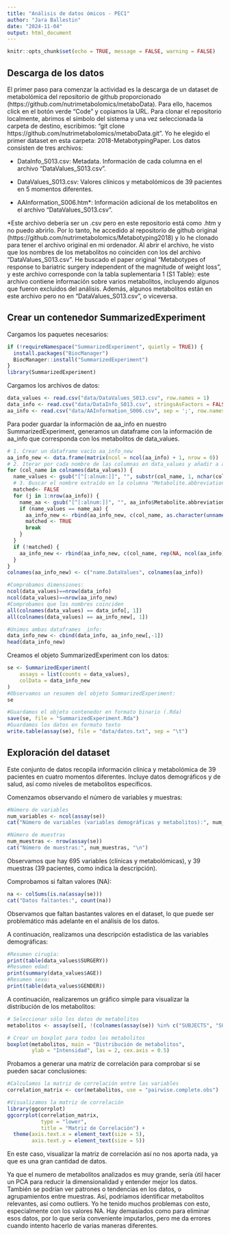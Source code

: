 ---
title: "Análisis de datos ómicos - PEC1"
author: "Jara Ballestin"
date: "2024-11-04"
output: html_document
---

```{r setup, include=FALSE}
knitr::opts_chunk$set(echo = TRUE, message = FALSE, warning = FALSE)
```

## Descarga de los datos
El primer paso para comenzar la actividad es la descarga de un dataset de metabolómica del repositorio de github proporcionado (https://github.com/nutrimetabolomics/metaboData). Para ello, hacemos click en el botón verde "Code" y copiamos la URL. Para clonar el repositorio localmente, abrimos el símbolo del sistema y una vez seleccionada la carpeta de destino, escribimos: "git clone https://github.com/nutrimetabolomics/metaboData.git". Yo he elegido el primer dataset en esta carpeta: 2018-MetabotypingPaper. Los datos consisten de tres archivos: 

- DataInfo_S013.csv: Metadata. Información de cada columna en el archivo "DataValues_S013.csv".

- DataValues_S013.csv: Valores clínicos y metabolómicos de 39 pacientes en 5 momentos diferentes.

- AAInformation_S006.htm*: Información adicional de los metabolitos en el archivo "DataValues_S013.csv".

*Este archivo debería ser un .csv pero en este repositorio está como .htm y no puedo abrirlo. Por lo tanto, he accedido al repositorio de github original (https://github.com/nutrimetabolomics/Metabotyping2018) y lo he clonado para tener el archivo original en mi ordenador. Al abrir el archivo, he visto que los nombres de los metabolitos no coinciden con los del archivo "DataValues_S013.csv". He buscado el paper original "Metabotypes of response to bariatric surgery independent of the magnitude of weight loss", y este archivo corresponde con la tabla suplementaria 1 (S1 Table): este archivo contiene información sobre varios metabolitos, incluyendo algunos que fueron excluidos del análisis. Además, algunos metabolitos están en este archivo pero no en "DataValues_S013.csv", o viceversa.

## Crear un contenedor SummarizedExperiment

Cargamos los paquetes necesarios:
```{r}
if (!requireNamespace("SummarizedExperiment", quietly = TRUE)) {
  install.packages("BiocManager")
  BiocManager::install("SummarizedExperiment")
}
library(SummarizedExperiment)
```

Cargamos los archivos de datos:
```{r}
data_values <- read.csv("data/DataValues_S013.csv", row.names = 1)
data_info <- read.csv("data/DataInfo_S013.csv", stringsAsFactors = FALSE)
aa_info <- read.csv("data/AAInformation_S006.csv", sep = ';', row.names = 1)
```

Para poder guardar la información de aa_info en nuestro SummarizedExperiment, generamos un dataframe con la información de aa_info que corresponda con los metabolitos de data_values.
```{r}
# 1. Crear un dataframe vacío aa_info_new
aa_info_new <- data.frame(matrix(ncol = ncol(aa_info) + 1, nrow = 0))
# 2. Iterar por cada nombre de las columnas en data_values y añadir a aa_info_new la fila correspondiente de aa_info
for (col_name in colnames(data_values)) {
  name_values <- gsub("[^[:alnum:]]", "", substr(col_name, 1, nchar(col_name) - 2)) #Seleccionar sólo números y letras y excluir los dos últimos caracteres (referente al tiempo)
  # 3. Buscar el nombre extraído en la columna "Metabolite.abbreviation" de aa_info y añadir la fila a aa_info_new
  matched<- FALSE
  for (j in 1:nrow(aa_info)) {
    name_aa <- gsub("[^[:alnum:]]", "", aa_info$Metabolite.abbreviation[j]) #Seleccionar sólo números y letras
    if (name_values == name_aa) {
      aa_info_new <- rbind(aa_info_new, c(col_name, as.character(unname(aa_info[1, ]))))
      matched <- TRUE
      break
    }
  }
  if (!matched) {
    aa_info_new <- rbind(aa_info_new, c(col_name, rep(NA, ncol(aa_info))))
  }
}
colnames(aa_info_new) <- c("name.DataValues", colnames(aa_info))

#Comprobamos dimensiones:
ncol(data_values)==nrow(data_info)
ncol(data_values)==nrow(aa_info_new)
#Comprobamos que los nombres coinciden
all(colnames(data_values) == data_info[, 1])
all(colnames(data_values) == aa_info_new[, 1])

#Unimos ambas dataframes _info:
data_info_new <- cbind(data_info, aa_info_new[,-1])
head(data_info_new)
```

Creamos el objeto SummarizedExperiment con los datos:
```{r}
se <- SummarizedExperiment(
    assays = list(counts = data_values),
    colData = data_info_new
)
#Observamos un resumen del objeto SummarizedExperiment:
se

#Guardamos el objeto contenedor en formato binario (.Rda)
save(se, file = "SummarizedExperiment.Rda")
#Guardamos los datos en formato texto
write.table(assay(se), file = "data/datos.txt", sep = "\t")
```

## Exploración del dataset

Este conjunto de datos recopila información clínica y metabolómica de 39 pacientes en cuatro momentos diferentes. Incluye datos demográficos y de salud, así como niveles de metabolitos específicos.

Comenzamos observando el número de variables y muestras:
```{r}
#Número de variables
num_variables <- ncol(assay(se))
cat("Número de variables (variables demográficas y metabolitos):", num_variables, "\n")

#Número de muestras
num_muestras <- nrow(assay(se))
cat("Número de muestras:", num_muestras, "\n")
```
Observamos que hay 695 variables (clínicas y metabolómicas), y 39 muestras (39 pacientes, como indica la descripción).

Comprobamos si faltan valores (NA):
```{r}
na <- colSums(is.na(assay(se)))
cat("Datos faltantes:", count(na))
```
Observamos que faltan bastantes valores en el dataset, lo que puede ser problemático más adelante en el análisis de los datos.

A continuación, realizamos una descripción estadística de las variables demográficas:
```{r}
#Resumen cirugía:
print(table(data_values$SURGERY))
#Resumen edad:
print(summary(data_values$AGE))
#Resumen sexo:
print(table(data_values$GENDER))
```


A continuación, realizaremos un gráfico simple para visualizar la distribución de los metabolitos:
```{r}
# Seleccionar sólo los datos de metabolitos
metabolitos <- assay(se)[, !(colnames(assay(se)) %in% c("SUBJECTS", "SURGERY", "AGE", "GENDER", "Group"))]

# Crear un boxplot para todos los metabolitos
boxplot(metabolitos, main = "Distribución de metabolitos", 
        ylab = "Intensidad", las = 2, cex.axis = 0.5)
```

Probamos a generar una matriz de correlación para comprobar si se pueden sacar conclusiones:
```{r ggcorrplot, fig.height=10, fig.width=10}
#Calculamos la matriz de correlación entre las variables
correlation_matrix <- cor(metabolitos, use = "pairwise.complete.obs")

#Visualizamos la matriz de correlación
library(ggcorrplot)
ggcorrplot(correlation_matrix, 
           type = "lower", 
           title = "Matriz de Correlación") +
  theme(axis.text.x = element_text(size = 5),
        axis.text.y = element_text(size = 5))
```
En este caso, visualizar la matriz de correlación así no nos aporta nada, ya que es una gran cantidad de datos.

Ya que el numero de metabolitos analizados es muy grande, sería útil hacer un PCA para reducir la dimensionalidad y entender mejor los datos. También se podrían ver patrones o tendencias en los datos, o agrupamientos entre muestras. Así, podríamos identificar metabolitos relevantes, así como outliers.
Yo he tenido muchos problemas con esto, especialmente con los valores NA. Hay demasiados como para eliminar esos datos, por lo que sería conveniente imputarlos, pero me da errores cuando intento hacerlo de varias maneras diferentes.

